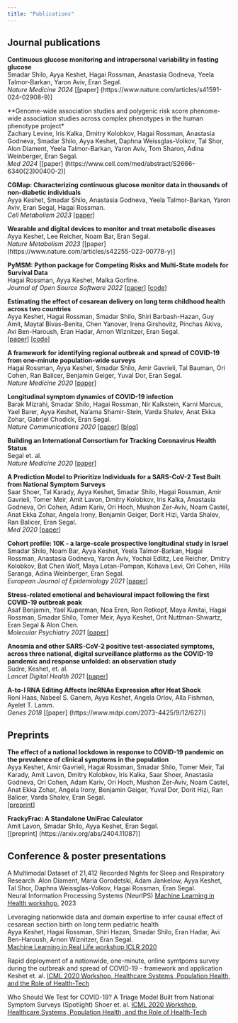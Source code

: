 ```yaml
---
title: "Publications"
---
```

## Journal publications  

**Continuous glucose monitoring and intrapersonal variability in fasting glucose**\
Smadar Shilo, Ayya Keshet, Hagai Rossman, Anastasia Godneva, Yeela Talmor-Barkan, Yaron Aviv, Eran Segal.\
_Nature Medicine 2024_ [[paper] (https://www.nature.com/articles/s41591-024-02908-9)]

**Genome-wide association studies and polygenic risk score phenome-wide association studies across complex phenotypes in the human phenotype project*\
Zachary Levine, Iris Kalka, Dmitry Kolobkov, Hagai Rossman, Anastasia Godneva, Smadar Shilo, Ayya Keshet, Daphna Weissglas-Volkov, Tal Shor, Alon Diament, Yeela Talmor-Barkan, Yaron Aviv, Tom Sharon, Adina Weinberger, Eran Segal.\
_Med 2024_ [[paper] (https://www.cell.com/med/abstract/S2666-6340(23)00400-2)]

**CGMap: Characterizing continuous glucose monitor data in thousands of non-diabetic individuals**\
Ayya Keshet, Smadar Shilo, Anastasia Godneva, Yeela Talmor-Barkan, Yaron Aviv, Eran Segal, Hagai Rossman.\
_Cell Metabolism 2023_ [[paper](https://www.cell.com/cell-metabolism/pdf/S1550-4131(23)00129-8.pdf)] 

**Wearable and digital devices to monitor and treat metabolic diseases**\
Ayya Keshet, Lee Reicher, Noam Bar, Eran Segal.\
_Nature Metabolism 2023_ [[paper] (https://www.nature.com/articles/s42255-023-00778-y)]

**PyMSM: Python package for Competing Risks and Multi-State models for Survival Data**\
Hagai Rossman, Ayya Keshet, Malka Gorfine.\
_Journal of Open Source Software 2022_ [[paper](https://joss.theoj.org/papers/10.21105/joss.04566)] [[code](https://github.com/hrossman/pymsm)] 

**Estimating the effect of cesarean delivery on long term childhood health across two countries**\
Ayya Keshet, Hagai Rossman, Smadar Shilo, Shiri Barbash-Hazan, Guy Amit, Maytal Bivas-Benita, Chen Yanover, Irena Girshovitz, Pinchas Akiva, Avi Ben-Haroush, Eran Hadar, Arnon Wiznitzer, Eran Segal.\
[[paper](https://journals.plos.org/plosone/article?id=10.1371/journal.pone.0268103)] [[code](https://github.com/ayya-keshet/Causal-Survival-Analysis)]

**A framework for identifying regional outbreak and spread of COVID-19 from one-minute population-wide surveys**\
Hagai Rossman, Ayya Keshet, Smadar Shilo, Amir Gavrieli, Tal Bauman, Ori Cohen, Ran Balicer, Benjamin Geiger, Yuval Dor, Eran Segal.\
_Nature Medicine 2020_ [[paper](https://www.nature.com/articles/s41591-020-0857-9)]

**Longitudinal symptom dynamics of COVID-19 infection**\
Barak Mizrahi, Smadar Shilo, Hagai Rossman, Nir Kalkstein, Karni Marcus, Yael Barer, Ayya Keshet, Na'ama Shamir-Stein, Varda Shalev, Anat Ekka Zohar, Gabriel Chodick, Eran Segal.\
_Nature Communications 2020_ [[paper](https://www.nature.com/articles/s41467-020-20053-y)] [[blog](https://naturemicrobiologycommunity.nature.com/posts/tracking-the-longitudinal-dynamics-of-symptoms-of-covid-19-infection-in-primary-care)]

**Building an International Consortium for Tracking Coronavirus Health Status**\
Segal et. al.\
_Nature Medicine 2020_ [[paper](https://www.nature.com/articles/s41591-020-0929-x)]

**A Prediction Model to Prioritize Individuals for a SARS-CoV-2 Test Built from National Symptom Surveys**\
Saar Shoer, Tal Karady, Ayya Keshet, Smadar Shilo, Hagai Rossman, Amir Gavrieli, Tomer Meir, Amit Lavon, Dmitry Kolobkov, Iris Kalka, Anastasia Godneva, Ori Cohen, Adam Kariv, Ori Hoch, Mushon Zer-Aviv, Noam Castel, Anat Ekka Zohar, Angela Irony, Benjamin Geiger, Dorit Hizi, Varda Shalev, Ran Balicer, Eran Segal.\
_Med 2020_ [[paper](https://www.sciencedirect.com/science/article/pii/S2666634020300192)]

**Cohort profile: 10K - a large-scale prospective longitudinal study in Israel**\
Smadar Shilo, Noam Bar, Ayya Keshet, Yeela Talmor-Barkan, Hagai Rossman, Anastasia Godneva, Yaron Aviv, Yochai Edlitz, Lee Reicher, Dmitry Kolobkov, Bat Chen Wolf, Maya Lotan-Pompan, Kohava Levi, Ori Cohen, Hila Saranga, Adina Weinberger, Eran Segal.\
_European Journal of Epidemiology 2021_ [[paper](https://link.springer.com/article/10.1007/s10654-021-00753-5)]
 
**Stress-related emotional and behavioural impact following the first COVID-19 outbreak peak**\
Asaf Benjamin, Yael Kuperman, Noa Eren, Ron Rotkopf, Maya Amitai, Hagai Rossman, Smadar Shilo, Tomer Meir, Ayya Keshet, Orit Nuttman-Shwartz, Eran Segal & Alon Chen. \
_Molecular Psychiatry 2021_ [[paper](https://www.nature.com/articles/s41380-021-01219-6)]

**Anosmia and other SARS-CoV-2 positive test-associated symptoms, across three national, digital surveillance platforms as the COVID-19 pandemic and response unfolded: an observation study**\
Sudre, Keshet, et. al.\
_Lancet Digital Health 2021_ [[paper](https://www.sciencedirect.com/science/article/pii/S2589750021001151)]

**A-to-I RNA Editing Affects lncRNAs Expression after Heat Shock**\
Roni Haas, Nabeel S. Ganem, Ayya Keshet, Angela Orlov, Alla Fishman, Ayelet T. Lamm.\
_Genes 2018_ [[paper] (https://www.mdpi.com/2073-4425/9/12/627)]


## Preprints

**The effect of a national lockdown in response to COVID-19 pandemic on the prevalence of clinical symptoms in the population**\
Ayya Keshet, Amir Gavrieli, Hagai Rossman, Smadar Shilo, Tomer Meir, Tal Karady, Amit Lavon, Dmitry Kolobkov, Iris Kalka, Saar Shoer, Anastasia Godneva, Ori Cohen, Adam Kariv, Ori Hoch, Mushon Zer-Aviv, Noam Castel, Anat Ekka Zohar, Angela Irony, Benjamin Geiger, Yuval Dor, Dorit Hizi, Ran Balicer, Varda Shalev, Eran Segal.\
[[preprint](https://www.medrxiv.org/content/10.1101/2020.04.27.20076000v2)]

**FrackyFrac: A Standalone UniFrac Calculator**\
Amit Lavon, Smadar Shilo, Ayya Keshet, Eran Segal.\
[[preprint] (https://arxiv.org/abs/2404.11087)]


## Conference & poster presentations

A Multimodal Dataset of 21,412 Recorded Nights for Sleep and Respiratory Research\ 
Alon Diament, Maria Gorodetski, Adam Jankelow, Ayya Keshet, Tal Shor, Daphna Weissglas-Volkov, Hagai Rossman, Eran Segal.\
Neural Information Processing Systems (NeurIPS) [Machine Learning in Health workshop](https://arxiv.org/abs/2311.08979), 2023

Leveraging nationwide data and domain expertise to infer causal effect of cesarean section birth on long term pediatric health\
Ayya Keshet, Hagai Rossman, Shiri Hazan, Smadar Shilo, Eran Hadar, Avi Ben-Haroush, Arnon Wiznitzer, Eran Segal.\
[Machine Learning in Real Life workshop ICLR 2020](https://sites.google.com/nyu.edu/ml-irl-2020/home)

Rapid deployment of a nationwide, one-minute, online symtpoms survey during the outbreak and spread of COVID-19 - framework and application
Keshet et. al.
[ICML 2020 Workshop, Healthcare Systems, Population Health, and the Role of Health-Tech](https://sites.google.com/view/hsys2020)

Who Should We Test for COVID-19? A Triage Model Built from National Symptom Surveys (Spotlight)
Shoer et. al.
[ICML 2020 Workshop, Healthcare Systems, Population Health, and the Role of Health-Tech](https://sites.google.com/view/hsys2020)
